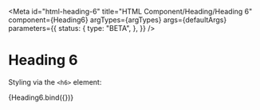 <!-- @license CC0-1.0 -->


<Meta
  id="html-heading-6"
  title="HTML Component/Heading/Heading 6"
  component={Heading6}
  argTypes={argTypes}
  args={defaultArgs}
  parameters={{
    status: {
      type: "BETA",
    },
  }}
/>

# Heading 6

Styling via the `<h6>` element:

<Canvas>
  <Story name="Default" args={exampleArgs}>
    {Heading6.bind({})}
  </Story>
</Canvas>

<ArgsTable story="Default" />
